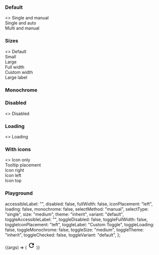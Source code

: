
<Meta title="Toggle button group" component={IcToggleButtonGroup} />

<Description markdown={readme} />

### Default

<Canvas>
  <Story name="Default">
    <>
      <IcTypography>Single and manual</IcTypography>
      <IcToggleButtonGroup
        selectType="single"
        accessibleLabel="Single and manual select toggle group"
      >
        <IcToggleButton label="First toggle"></IcToggleButton>
        <IcToggleButton label="Second toggle"></IcToggleButton>
        <IcToggleButton label="Third toggle"></IcToggleButton>
      </IcToggleButtonGroup>
      <br />
      <IcTypography>Single and auto</IcTypography>
      <IcToggleButtonGroup
        selectType="single"
        selectMethod="auto"
        accessibleLabel="Single and auto select toggle group"
      >
        <IcToggleButton label="First toggle"></IcToggleButton>
        <IcToggleButton label="Second toggle"></IcToggleButton>
        <IcToggleButton label="Third toggle"></IcToggleButton>
      </IcToggleButtonGroup>
      <br />
      <IcTypography>Multi and manual</IcTypography>
      <IcToggleButtonGroup
        selectType="multi"
        accessibleLabel="Multi and manual select toggle group"
      >
        <IcToggleButton label="First toggle"></IcToggleButton>
        <IcToggleButton label="Second toggle"></IcToggleButton>
        <IcToggleButton label="Third toggle"></IcToggleButton>
      </IcToggleButtonGroup>
      <br />
    </>
  </Story>
</Canvas>

### Sizes

<Canvas>
  <Story name="Sizes">
    <>
      <IcTypography>Default</IcTypography>
      <IcToggleButtonGroup accessibleLabel="Single and manual select toggle group">
        <IcToggleButton label="First toggle"></IcToggleButton>
        <IcToggleButton label="Second toggle"></IcToggleButton>
        <IcToggleButton label="Third toggle"></IcToggleButton>
      </IcToggleButtonGroup>
      <br />
      <IcTypography>Small</IcTypography>
      <IcToggleButtonGroup
        size="small"
        accessibleLabel="Single and manual select toggle group"
      >
        <IcToggleButton label="First toggle"></IcToggleButton>
        <IcToggleButton label="Second toggle"></IcToggleButton>
        <IcToggleButton label="Third toggle"></IcToggleButton>
      </IcToggleButtonGroup>
      <br />
      <IcTypography>Large</IcTypography>
      <IcToggleButtonGroup
        size="large"
        accessibleLabel="Single and manual select toggle group"
      >
        <IcToggleButton label="First toggle"></IcToggleButton>
        <IcToggleButton label="Second toggle"></IcToggleButton>
        <IcToggleButton label="Third toggle"></IcToggleButton>
      </IcToggleButtonGroup>
      <br />
      <IcTypography>Full width</IcTypography>
      <IcToggleButtonGroup
        fullWidth
        accessibleLabel="Single and manual select toggle group"
      >
        <IcToggleButton label="First toggle"></IcToggleButton>
        <IcToggleButton label="Second toggle"></IcToggleButton>
        <IcToggleButton label="Third toggle"></IcToggleButton>
      </IcToggleButtonGroup>
      <br />
      <IcTypography>Custom width</IcTypography>
      <IcToggleButtonGroup
        style={{ width: "50%" }}
        accessibleLabel="Single and manual select toggle group"
      >
        <IcToggleButton label="First toggle"></IcToggleButton>
        <IcToggleButton label="Second toggle"></IcToggleButton>
        <IcToggleButton label="Third toggle"></IcToggleButton>
      </IcToggleButtonGroup>
      <br />
      <IcTypography>Large label</IcTypography>
      <IcToggleButtonGroup
        style={{ width: "50%" }}
        accessibleLabel="Single and manual select toggle group"
      >
        <IcToggleButton label="toggle"></IcToggleButton>
        <IcToggleButton label="a very very very long toggle button label"></IcToggleButton>
      </IcToggleButtonGroup>
      <br />
    </>
  </Story>
</Canvas>

### Monochrome

<Canvas>
  <Story name="Monochrome">
      <IcToggleButtonGroup
        monochrome
        accessibleLabel="Single and manual select toggle group"
      >
        <IcToggleButton label="First toggle"></IcToggleButton>
        <IcToggleButton
          label="Second toggle"
        ></IcToggleButton>
        <IcToggleButton label="Third toggle"></IcToggleButton>
      </IcToggleButtonGroup>
  </Story>
</Canvas>

### Disabled

<Canvas>
  <Story name="Disabled">
    <>
      <IcTypography>Disabled</IcTypography>
      <IcToggleButtonGroup
        disabled
        accessibleLabel="Single and manual select toggle group"
      >
        <IcToggleButton label="First toggle"></IcToggleButton>
        <IcToggleButton label="Second toggle"></IcToggleButton>
        <IcToggleButton label="Third toggle"></IcToggleButton>
      </IcToggleButtonGroup>
    </>
  </Story>
</Canvas>

### Loading

<Canvas>
  <Story name="Loading">
    <>
      <IcTypography>Loading</IcTypography>
      <IcToggleButtonGroup
        loading
        accessibleLabel="Single and manual select toggle group"
      >
        <IcToggleButton label="First toggle"></IcToggleButton>
        <IcToggleButton label="Second toggle"></IcToggleButton>
        <IcToggleButton label="Third toggle"></IcToggleButton>
      </IcToggleButtonGroup>
    </>
  </Story>
</Canvas>

### With icons

<Canvas>
  <Story name="With icons">
    <>
      <IcTypography>Icon only</IcTypography>
      <IcToggleButtonGroup
        variant="icon"
        accessibleLabel="Single and manual select toggle group"
      >
        <IcToggleButton accessibleLabel="First Refresh">
          <SlottedSVG
            xmlns="http://www.w3.org/2000/svg"
            height="24px"
            viewBox="0 0 24 24"
            width="24px"
            fill="#000000"
          >
            <path d="M0 0h24v24H0V0z" fill="none" />
            <path d="M17.65 6.35C16.2 4.9 14.21 4 12 4c-4.42 0-7.99 3.58-7.99 8s3.57 8 7.99 8c3.73 0 6.84-2.55 7.73-6h-2.08c-.82 2.33-3.04 4-5.65 4-3.31 0-6-2.69-6-6s2.69-6 6-6c1.66 0 3.14.69 4.22 1.78L13 11h7V4l-2.35 2.35z" />
          </SlottedSVG>
        </IcToggleButton>
        <IcToggleButton accessibleLabel="Second Refresh">
          <SlottedSVG
            xmlns="http://www.w3.org/2000/svg"
            height="24px"
            viewBox="0 0 24 24"
            width="24px"
            fill="#000000"
          >
            <path d="M0 0h24v24H0V0z" fill="none" />
            <path d="M17.65 6.35C16.2 4.9 14.21 4 12 4c-4.42 0-7.99 3.58-7.99 8s3.57 8 7.99 8c3.73 0 6.84-2.55 7.73-6h-2.08c-.82 2.33-3.04 4-5.65 4-3.31 0-6-2.69-6-6s2.69-6 6-6c1.66 0 3.14.69 4.22 1.78L13 11h7V4l-2.35 2.35z" />
          </SlottedSVG>
        </IcToggleButton>
      </IcToggleButtonGroup>
      <br />
      <span>Tooltip placement</span>
      <IcToggleButtonGroup
        variant="icon"
        accessibleLabel="Single and manual select toggle group"
        tooltipPlacement="right"
      >
        <IcToggleButton variant="icon" accessibleLabel="First Refresh">
          <SlottedSVG
            xmlns="http://www.w3.org/2000/svg"
            height="24px"
            viewBox="0 0 24 24"
            width="24px"
            fill="#000000"
          >
            <path d="M0 0h24v24H0V0z" fill="none" />
            <path d="M17.65 6.35C16.2 4.9 14.21 4 12 4c-4.42 0-7.99 3.58-7.99 8s3.57 8 7.99 8c3.73 0 6.84-2.55 7.73-6h-2.08c-.82 2.33-3.04 4-5.65 4-3.31 0-6-2.69-6-6s2.69-6 6-6c1.66 0 3.14.69 4.22 1.78L13 11h7V4l-2.35 2.35z" />
          </SlottedSVG>
        </IcToggleButton>
        <IcToggleButton variant="icon" accessibleLabel="Second Refresh">
          <SlottedSVG
            xmlns="http://www.w3.org/2000/svg"
            height="24px"
            viewBox="0 0 24 24"
            width="24px"
            fill="#000000"
          >
            <path d="M0 0h24v24H0V0z" fill="none" />
            <path d="M17.65 6.35C16.2 4.9 14.21 4 12 4c-4.42 0-7.99 3.58-7.99 8s3.57 8 7.99 8c3.73 0 6.84-2.55 7.73-6h-2.08c-.82 2.33-3.04 4-5.65 4-3.31 0-6-2.69-6-6s2.69-6 6-6c1.66 0 3.14.69 4.22 1.78L13 11h7V4l-2.35 2.35z" />
          </SlottedSVG>
        </IcToggleButton>
      </IcToggleButtonGroup>
      <br />
      <span>Icon right</span>
      <IcToggleButtonGroup
        iconPlacement="right"
        accessibleLabel="Single and manual select toggle group"
      >
        <IcToggleButton label="First toggle">
          <SlottedSVG
            slot="icon"
            xmlns="http://www.w3.org/2000/svg"
            height="24px"
            viewBox="0 0 24 24"
            width="24px"
            fill="#000000"
          >
            <path d="M0 0h24v24H0V0z" fill="none" />
            <path d="M17.65 6.35C16.2 4.9 14.21 4 12 4c-4.42 0-7.99 3.58-7.99 8s3.57 8 7.99 8c3.73 0 6.84-2.55 7.73-6h-2.08c-.82 2.33-3.04 4-5.65 4-3.31 0-6-2.69-6-6s2.69-6 6-6c1.66 0 3.14.69 4.22 1.78L13 11h7V4l-2.35 2.35z" />
          </SlottedSVG>
        </IcToggleButton>
        <IcToggleButton label="Second toggle">
          <SlottedSVG
            slot="icon"
            xmlns="http://www.w3.org/2000/svg"
            height="24px"
            viewBox="0 0 24 24"
            width="24px"
            fill="#000000"
          >
            <path d="M0 0h24v24H0V0z" fill="none" />
            <path d="M17.65 6.35C16.2 4.9 14.21 4 12 4c-4.42 0-7.99 3.58-7.99 8s3.57 8 7.99 8c3.73 0 6.84-2.55 7.73-6h-2.08c-.82 2.33-3.04 4-5.65 4-3.31 0-6-2.69-6-6s2.69-6 6-6c1.66 0 3.14.69 4.22 1.78L13 11h7V4l-2.35 2.35z" />
          </SlottedSVG>
        </IcToggleButton>
      </IcToggleButtonGroup>
      <br />
      <IcTypography>Icon left</IcTypography>
      <IcToggleButtonGroup
        iconPlacement="left"
        accessibleLabel="Single and manual select toggle group"
      >
        <IcToggleButton label="First toggle">
          <SlottedSVG
            slot="icon"
            xmlns="http://www.w3.org/2000/svg"
            height="24px"
            viewBox="0 0 24 24"
            width="24px"
            fill="#000000"
          >
            <path d="M0 0h24v24H0V0z" fill="none" />
            <path d="M17.65 6.35C16.2 4.9 14.21 4 12 4c-4.42 0-7.99 3.58-7.99 8s3.57 8 7.99 8c3.73 0 6.84-2.55 7.73-6h-2.08c-.82 2.33-3.04 4-5.65 4-3.31 0-6-2.69-6-6s2.69-6 6-6c1.66 0 3.14.69 4.22 1.78L13 11h7V4l-2.35 2.35z" />
          </SlottedSVG>
        </IcToggleButton>
        <IcToggleButton label="Second toggle">
          <SlottedSVG
            slot="icon"
            xmlns="http://www.w3.org/2000/svg"
            height="24px"
            viewBox="0 0 24 24"
            width="24px"
            fill="#000000"
          >
            <path d="M0 0h24v24H0V0z" fill="none" />
            <path d="M17.65 6.35C16.2 4.9 14.21 4 12 4c-4.42 0-7.99 3.58-7.99 8s3.57 8 7.99 8c3.73 0 6.84-2.55 7.73-6h-2.08c-.82 2.33-3.04 4-5.65 4-3.31 0-6-2.69-6-6s2.69-6 6-6c1.66 0 3.14.69 4.22 1.78L13 11h7V4l-2.35 2.35z" />
          </SlottedSVG>
        </IcToggleButton>
      </IcToggleButtonGroup>
      <br />
      <IcTypography>Icon top</IcTypography>
      <IcToggleButtonGroup
        iconPlacement="top"
        accessibleLabel="Single and manual select toggle group"
      >
        <IcToggleButton label="First toggle">
          <SlottedSVG
            slot="icon"
            xmlns="http://www.w3.org/2000/svg"
            height="24px"
            viewBox="0 0 24 24"
            width="24px"
            fill="#000000"
          >
            <path d="M0 0h24v24H0V0z" fill="none" />
            <path d="M17.65 6.35C16.2 4.9 14.21 4 12 4c-4.42 0-7.99 3.58-7.99 8s3.57 8 7.99 8c3.73 0 6.84-2.55 7.73-6h-2.08c-.82 2.33-3.04 4-5.65 4-3.31 0-6-2.69-6-6s2.69-6 6-6c1.66 0 3.14.69 4.22 1.78L13 11h7V4l-2.35 2.35z" />
          </SlottedSVG>
        </IcToggleButton>
        <IcToggleButton label="Second toggle">
          <SlottedSVG
            slot="icon"
            xmlns="http://www.w3.org/2000/svg"
            height="24px"
            viewBox="0 0 24 24"
            width="24px"
            fill="#000000"
          >
            <path d="M0 0h24v24H0V0z" fill="none" />
            <path d="M17.65 6.35C16.2 4.9 14.21 4 12 4c-4.42 0-7.99 3.58-7.99 8s3.57 8 7.99 8c3.73 0 6.84-2.55 7.73-6h-2.08c-.82 2.33-3.04 4-5.65 4-3.31 0-6-2.69-6-6s2.69-6 6-6c1.66 0 3.14.69 4.22 1.78L13 11h7V4l-2.35 2.35z" />
          </SlottedSVG>
        </IcToggleButton>
      </IcToggleButtonGroup>
    </>
  </Story>
</Canvas>

### Playground

  accessibleLabel: "",
  disabled: false,
  fullWidth: false,
  iconPlacement: "left",
  loading: false,
  monochrome: false,
  selectMethod: "manual",
  selectType: "single",
  size: "medium",
  theme: "inherit",
  variant: "default",
  toggleAccessibleLabel: "",
  toggleDisabled: false,
  toggleFullWidth: false,
  toggleIconPlacement: "left",
  toggleLabel: "Custom Toggle",
  toggleLoading: false,
  toggleMonochrome: false,
  toggleSize: "medium",
  toggleTheme: "inherit",
  toggleChecked: false,
  toggleVariant: "default",
};

<Canvas>
  <Story
     args={defaultArgs}
        argTypes={{
      accessibleLabel: {
        control: {
          type: "text",
        },
          },
      disabled: {
        control: {
          type: "boolean",
        },
          },
      fullWidth: {
        control: {
          type: "boolean",
        },
          },
      iconPlacement: {
        options: [
          "left", "right", "top"
        ],
        control: {
          type: "radio",
        },
          },
      loading: {
        control: {
          type: "boolean",
        },
          },
      monochrome: {
        control: {
          type: "boolean",
        },
          },
      selectMethod: {
        options: [
          "manual", "auto"
        ],
        control: {
          type: "inline-radio",
        },
      },
      selectType: {
        options: [
          "single", "multi"
        ],
        control: {
          type: "inline-radio",
        },
      },
      size: {
        options: [
          "medium", "small", "large"
        ],
        control: {
          type: "radio",
        },
      },
      theme: {
        options: [
          "inherit", "light", "dark"
        ],
        control: {
          type: "inline-radio",
        },
      },
      variant: {
        options: [
          "default", "icon"
        ],
        control: {
          type: "inline-radio",
        },
          },
      toggleAccessibleLabel: {
        control: {
          type: "text",
        },
          },
      toggleDisabled: {
        control: {
          type: "boolean",
        },
          },
      toggleFullWidth: {
        control: {
          type: "boolean",
        },
          },
      toggleIconPlacement: {
        options: [
          "left", "right", "top"
        ],
        control: {
          type: "radio",
        },
          },
      toggleLabel: {
        control: {
          type: "text",
        },
          },
      toggleLoading: {
        control: {
          type: "boolean",
        },
          },
      toggleMonochrome: {
        control: {
          type: "boolean",
        },
          },
      toggleSize: {
        options: [
          "medium", "small", "large"
        ],
        control: {
          type: "radio",
        },
      },
      toggleTheme: {
        options: [
          "inherit", "light", "dark"
        ],
        control: {
          type: "inline-radio",
        },
          },
      toggleChecked: {
        control: {
          type: "boolean",
        },
          },
      toggleVariant: {
        options: [
          "default", "icon"
        ],
        control: {
          type: "inline-radio",
        },
      },
    }}
    name="Playground"
  >
    {(args) => (
      <IcToggleButtonGroup
        accessibleLabel={args.accessibleLabel}
        disabled={args.disabled}
        fullWidth={args.fullWidth}
        iconPlacement={args.iconPlacement}
        loading={args.loading}
        monochrome={args.monochrome}
        selectMethod={args.selectMethod}
        selectType={args.selectType}
        size={args.size}
        theme={args.theme}
        variant={args.variant}
      >
        <IcToggleButton
          accessibleLabel={args.toggleAccessibleLabel}
          disabled={args.toggleDisabled}
          fullWidth={args.toggleFullWidth}
          iconPlacement={args.toggleIconPlacement}
          label={args.toggleLabel}
          loading={args.toggleLoading}
          monochrome={args.toggleMonochrome}
          size={args.toggleSize}
          theme={args.toggleTheme}
          checked={args.toggleChecked}
          variant={args.toggleVariant}
        >
          <svg
            xmlns="http://www.w3.org/2000/svg"
            height="24px"
            viewBox="0 0 24 24"
            width="24px"
            fill="#000000"
            slot="icon"
          >
            <path d="M0 0h24v24H0V0z" fill="none" />
            <path
              d="M17.65 6.35C16.2 4.9 14.21 4 12 4c-4.42 0-7.99 3.58-7.99 8s3.57 8 7.99 8c3.73 0 6.84-2.55 7.73-6h-2.08c-.82 2.33-3.04 4-5.65 4-3.31 0-6-2.69-6-6s2.69-6 6-6c1.66 0 3.14.69 4.22 1.78L13 11h7V4l-2.35 2.35z"
            />
          </svg>
        </IcToggleButton>
        <IcToggleButton label="Second toggle" />
        <IcToggleButton label="Third toggle" />
      </IcToggleButtonGroup>
    )}
  </Story>
</Canvas>